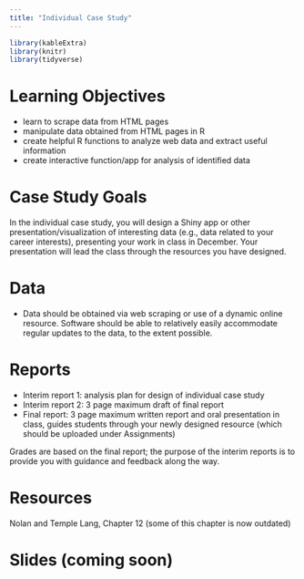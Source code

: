 ```yaml
---
title: "Individual Case Study"
---
```


```r
library(kableExtra)
library(knitr)
library(tidyverse)
```


# Learning Objectives

- learn to scrape data from HTML pages
- manipulate data obtained from HTML pages in R 
- create helpful R functions to analyze web data and extract useful information
- create interactive function/app for analysis of identified data

# Case Study Goals

In the individual case study, you will design a Shiny app or other presentation/visualization of interesting data (e.g., data related to your career interests), presenting your work in class in December. Your presentation will lead the class through the resources you have designed.




# Data

- Data should be obtained via web scraping or use of a dynamic online resource. Software should be able to relatively easily accommodate regular updates to the data, to the extent possible.

# Reports

- Interim report 1: analysis plan for design of individual case study
- Interim report 2: 3 page maximum draft of final report
- Final report: 3 page maximum written report and oral presentation in class, guides students through your newly designed resource (which should be uploaded under Assignments)

Grades are based on the final report; the purpose of the interim reports is to provide you with guidance and feedback along the way.


# Resources

Nolan and Temple Lang, Chapter 12 (some of this chapter is now outdated)


# Slides (coming soon)

<!---
[Web Scraping: Jiurui based on sections through 12.3](decks/cs_06_1_deck.html)

[Web Scraping and Analysis: Jiurui based on 12.4-12.9](decks/cs_indiv_3_deck.html)

--->


